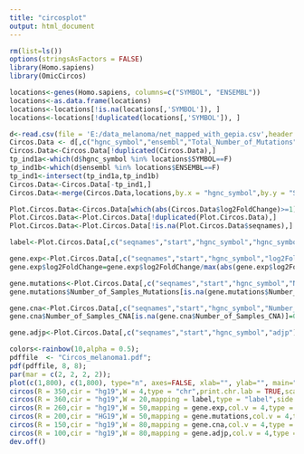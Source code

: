---
title: "circosplot"
output: html_document
---
```{r}
rm(list=ls())
options(stringsAsFactors = FALSE)
library(Homo.sapiens)
library(OmicCircos)

locations<-genes(Homo.sapiens, columns=c("SYMBOL", "ENSEMBL"))
locations<-as.data.frame(locations)
locations<-locations[!is.na(locations[,'SYMBOL']), ]
locations<-locations[!duplicated(locations[,'SYMBOL']), ]

d<-read.csv(file = 'E:/data_melanoma/net_mapped_with_gepia.csv',header = TRUE)
Circos.Data <- d[,c("hgnc_symbol","ensembl","Total_Number_of_Mutations","Number_of_Samples_Mutations","Percentage_of_Samples_Mutations","CNA","Number_of_Samples_CNA","Percentage_of_Samples_CNA","Median_Tumor","Median_Normal","log2FoldChange","adjp")]
Circos.Data<-Circos.Data[!duplicated(Circos.Data),]
tp_ind1a<-which(d$hgnc_symbol %in% locations$SYMBOL==F)
tp_ind1b<-which(d$ensembl %in% locations$ENSEMBL==F)
tp_ind1<-intersect(tp_ind1a,tp_ind1b)
Circos.Data<-Circos.Data[-tp_ind1,]
Circos.Data<-merge(Circos.Data,locations,by.x = "hgnc_symbol",by.y = "SYMBOL",all.x=T)

Plot.Circos.Data<-Circos.Data[which(abs(Circos.Data$log2FoldChange)>=1),]
Plot.Circos.Data<-Plot.Circos.Data[!duplicated(Plot.Circos.Data),]
Plot.Circos.Data<-Plot.Circos.Data[!is.na(Plot.Circos.Data$seqnames),]

label<-Plot.Circos.Data[,c("seqnames","start","hgnc_symbol","hgnc_symbol")]

gene.exp<-Plot.Circos.Data[,c("seqnames","start","hgnc_symbol","log2FoldChange")]
gene.exp$log2FoldChange=gene.exp$log2FoldChange/max(abs(gene.exp$log2FoldChange))

gene.mutations<-Plot.Circos.Data[,c("seqnames","start","hgnc_symbol","Number_of_Samples_Mutations")]
gene.mutations$Number_of_Samples_Mutations[is.na(gene.mutations$Number_of_Samples_Mutations)]=0

gene.cna<-Plot.Circos.Data[,c("seqnames","start","hgnc_symbol","Number_of_Samples_CNA")]
gene.cna$Number_of_Samples_CNA[is.na(gene.cna$Number_of_Samples_CNA)]=0

gene.adjp<-Plot.Circos.Data[,c("seqnames","start","hgnc_symbol","adjp")]

colors<-rainbow(10,alpha = 0.5);
pdffile  <- "Circos_melanoma1.pdf";
pdf(pdffile, 8, 8);
par(mar = c(2, 2, 2, 2));
plot(c(1,800), c(1,800), type="n", axes=FALSE, xlab="", ylab="", main="");
circos(R = 350,cir = "hg19",W = 4,type = "chr",print.chr.lab = TRUE,scale = TRUE);#最外层染色体信息
circos(R = 360,cir = "hg19",W = 20,mapping = label,type = "label",side = "out",col = c("black","blue","red"),cex = 0.4)#标签
circos(R = 260,cir = "hg19",W = 50,mapping = gene.exp,col.v = 4,type = "heatmap",B = FALSE,lwd = 2);#次外层基因表达信息
circos(R = 200,cir = "HG19",W = 50,mapping = gene.mutations,col.v = 4,type = "l",B = FALSE,col = colors[3],lwd = 2,cutoff = 0)#第三层基因突变信息
circos(R = 150,cir = "hg19",W = 80,mapping = gene.cna,col.v = 4,type = "l",B = FALSE,col = colors[2],lwd = 2,cutoff = 0);#第四层CNA信息
circos(R = 100,cir = "hg19",W = 80,mapping = gene.adjp,col.v = 4,type = "l",B = FALSE,col = colors[1],lwd = 1);#第五层p值曲线
dev.off()
```

